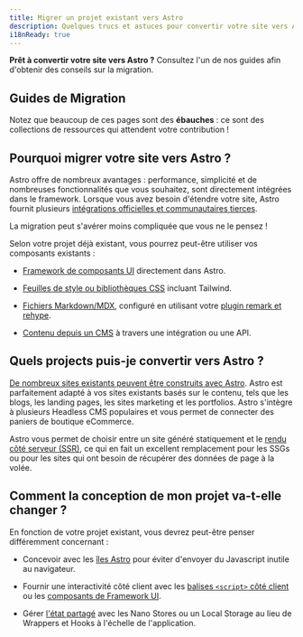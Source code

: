 ```yaml
---
title: Migrer un projet existant vers Astro
description: Quelques trucs et astuces pour convertir votre site vers Astro.
i18nReady: true
---
```


**Prêt à convertir votre site vers Astro ?** Consultez l'un de nos guides afin d'obtenir des conseils sur la migration.

## Guides de Migration

<MigrationGuidesNav />

Notez que beaucoup de ces pages sont des **ébauches** : ce sont des collections de ressources qui attendent votre contribution !

## Pourquoi migrer votre site vers Astro ?

Astro offre de nombreux avantages : performance, simplicité et de nombreuses fonctionnalités que vous souhaitez, sont directement intégrées dans le framework. Lorsque vous avez besoin d'étendre votre site, Astro fournit plusieurs [intégrations officielles et communautaires tierces](https://astro.build/integrations).

La migration peut s'avérer moins compliquée que vous ne le pensez !

Selon votre projet déjà existant, vous pourrez peut-être utiliser vos composants existants :

- [Framework de composants UI](/fr/guides/framework-components/) directement dans Astro. 

- [Feuilles de style ou bibliothèques CSS](/fr/guides/styling/) incluant Tailwind.

- [Fichiers Markdown/MDX](/fr/guides/markdown-content/), configuré en utilisant votre [plugin remark et rehype](/fr/guides/markdown-content/#configuration-de-markdown).

- [Contenu depuis un CMS](/fr/guides/cms/) à travers une intégration ou une API.

## Quels projects puis-je convertir vers Astro ?

[De nombreux sites existants peuvent être construits avec Astro](/fr/concepts/why-astro/). Astro est parfaitement adapté à vos sites existants basés sur le contenu, tels que les blogs, les landing pages, les sites marketing et les portfolios. Astro s'intègre à plusieurs Headless CMS populaires et vous permet de connecter des paniers de boutique eCommerce.

Astro vous permet de choisir entre un site généré statiquement et le [rendu côté serveur (SSR)](/fr/guides/server-side-rendering/), ce qui en fait un excellent remplacement pour les SSGs ou pour les sites qui ont besoin de récupérer des données de page à la volée.

## Comment la conception de mon projet va-t-elle changer ?

En fonction de votre projet existant, vous devrez peut-être penser différemment concernant :

- Concevoir avec les [îles Astro](/fr/concepts/islands/#quest-ce-quun-îlot-) pour éviter d'envoyer du Javascript inutile au navigateur.

- Fournir une interactivité côté client avec les [balises `<script>` côté client](/fr/guides/client-side-scripts/) ou les [composants de Framework UI](/fr/guides/framework-components/).

- Gérer [l'état partagé](/fr/recipes/sharing-state-islands/) avec les Nano Stores ou un Local Storage au lieu de Wrappers et Hooks à l'échelle de l'application.
